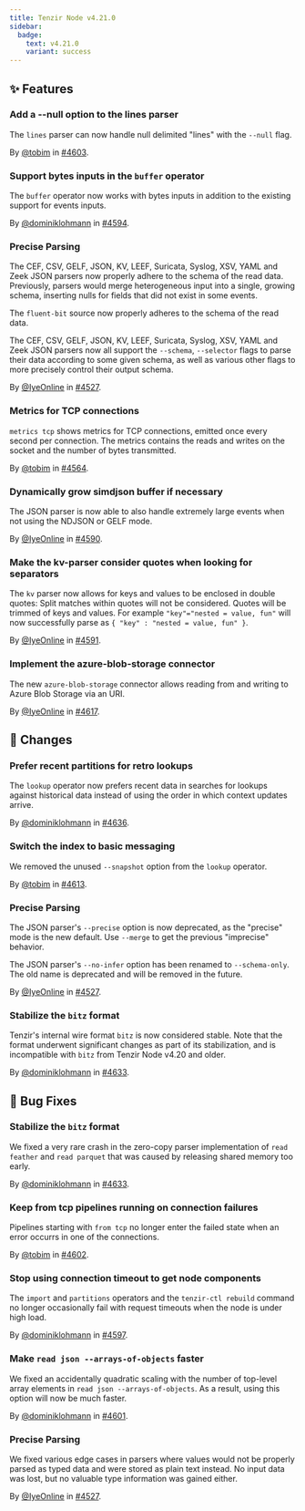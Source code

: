 ```yaml
---
title: Tenzir Node v4.21.0
sidebar:
  badge:
    text: v4.21.0
    variant: success
---
```


## ✨ Features

### Add a --null option to the lines parser

The `lines` parser can now handle null delimited "lines" with the `--null` flag.

By [@tobim](https://github.com/tobim) in [#4603](https://github.com/tenzir/tenzir/pull/4603).

### Support bytes inputs in the `buffer` operator

The `buffer` operator now works with bytes inputs in addition to the existing
support for events inputs.

By [@dominiklohmann](https://github.com/dominiklohmann) in [#4594](https://github.com/tenzir/tenzir/pull/4594).

### Precise Parsing

The CEF, CSV, GELF, JSON, KV, LEEF, Suricata, Syslog, XSV, YAML and Zeek JSON
parsers now properly adhere to the schema of the read data. Previously, parsers
would merge heterogeneous input into a single, growing schema,
inserting nulls for fields that did not exist in some events.

The `fluent-bit` source now properly adheres to the schema of the read data.

The CEF, CSV, GELF, JSON, KV, LEEF, Suricata, Syslog, XSV, YAML and Zeek JSON
parsers now all support the `--schema`, `--selector` flags to parse their data
according to some given schema, as well as various other flags to more
precisely control their output schema.

By [@IyeOnline](https://github.com/IyeOnline) in [#4527](https://github.com/tenzir/tenzir/pull/4527).

### Metrics for TCP connections

`metrics tcp` shows metrics for TCP connections, emitted once every second per
connection. The metrics contains the reads and writes on the socket and the
number of bytes transmitted.

By [@tobim](https://github.com/tobim) in [#4564](https://github.com/tenzir/tenzir/pull/4564).

### Dynamically grow simdjson buffer if necessary

The JSON parser is now able to also handle extremely large events when
not using the NDJSON or GELF mode.

By [@IyeOnline](https://github.com/IyeOnline) in [#4590](https://github.com/tenzir/tenzir/pull/4590).

### Make the kv-parser consider quotes when looking for separators

The `kv` parser now allows for keys and values to be enclosed in double quotes:
Split matches within quotes will not be considered. Quotes will be trimmed of
keys and values. For example `"key"="nested = value, fun"` will now successfully
parse as `{ "key" : "nested = value, fun" }`.

By [@IyeOnline](https://github.com/IyeOnline) in [#4591](https://github.com/tenzir/tenzir/pull/4591).

### Implement the azure-blob-storage connector

The new `azure-blob-storage` connector allows reading from and writing
to Azure Blob Storage via an URI.

By [@IyeOnline](https://github.com/IyeOnline) in [#4617](https://github.com/tenzir/tenzir/pull/4617).

## 🔄 Changes

### Prefer recent partitions for retro lookups

The `lookup` operator now prefers recent data in searches for lookups against
historical data instead of using the order in which context updates arrive.

By [@dominiklohmann](https://github.com/dominiklohmann) in [#4636](https://github.com/tenzir/tenzir/pull/4636).

### Switch the index to basic messaging

We removed the unused `--snapshot` option from the `lookup` operator.

By [@tobim](https://github.com/tobim) in [#4613](https://github.com/tenzir/tenzir/pull/4613).

### Precise Parsing

The JSON parser's `--precise` option is now deprecated, as the "precise" mode
is the new default. Use `--merge` to get the previous "imprecise" behavior.

The JSON parser's `--no-infer` option has been renamed to `--schema-only`. The
old name is deprecated and will be removed in the future.

By [@IyeOnline](https://github.com/IyeOnline) in [#4527](https://github.com/tenzir/tenzir/pull/4527).

### Stabilize the `bitz` format

Tenzir's internal wire format `bitz` is now considered stable. Note that the
format underwent significant changes as part of its stabilization, and is
incompatible with `bitz` from Tenzir Node v4.20 and older.

By [@dominiklohmann](https://github.com/dominiklohmann) in [#4633](https://github.com/tenzir/tenzir/pull/4633).

## 🐛 Bug Fixes

### Stabilize the `bitz` format

We fixed a very rare crash in the zero-copy parser implementation of `read
feather` and `read parquet` that was caused by releasing shared memory too
early.

By [@dominiklohmann](https://github.com/dominiklohmann) in [#4633](https://github.com/tenzir/tenzir/pull/4633).

### Keep from tcp pipelines running on connection failures

Pipelines starting with `from tcp` no longer enter the failed state when an
error occurrs in one of the connections.

By [@tobim](https://github.com/tobim) in [#4602](https://github.com/tenzir/tenzir/pull/4602).

### Stop using connection timeout to get node components

The `import` and `partitions` operators and the `tenzir-ctl rebuild` command no
longer occasionally fail with request timeouts when the node is under high load.

By [@dominiklohmann](https://github.com/dominiklohmann) in [#4597](https://github.com/tenzir/tenzir/pull/4597).

### Make `read json --arrays-of-objects` faster

We fixed an accidentally quadratic scaling with the number of top-level array
elements in `read json --arrays-of-objects`. As a result, using this option will
now be much faster.

By [@dominiklohmann](https://github.com/dominiklohmann) in [#4601](https://github.com/tenzir/tenzir/pull/4601).

### Precise Parsing

We fixed various edge cases in parsers where values would not be properly parsed
as typed data and were stored as plain text instead. No input data was lost, but
no valuable type information was gained either.

By [@IyeOnline](https://github.com/IyeOnline) in [#4527](https://github.com/tenzir/tenzir/pull/4527).